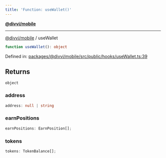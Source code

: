 ```yaml
---
title: 'Function: useWallet()'
---
```

[**@divvi/mobile**](../README)

---

[@divvi/mobile](../README) / useWallet
```ts
function useWallet(): object
```

Defined in: [packages/@divvi/mobile/src/public/hooks/useWallet.ts:39](https://github.com/divvi-xyz/divvi-mobile/blob/main/packages/@divvi/mobile/src/public/hooks/useWallet.ts#L39)

## Returns

`object`

### address

```ts
address: null | string
```

### earnPositions

```ts
earnPositions: EarnPosition[];
```

### tokens

```ts
tokens: TokenBalance[];
```



<EditPage editUrl="https://github.com/divvi-xyz/divvi-mobile/edit/main/docs/reference/functions/useWallet.md" lastModified="2025-03-06T23:34:33.000Z" />